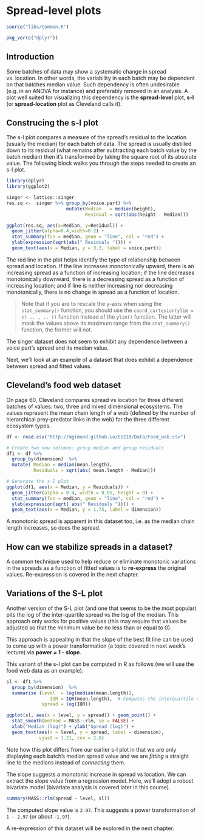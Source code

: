 # Spread-level plots


```r
source("libs/Common.R")
```


```r
pkg_ver(c("dplyr"))
```


## Introduction

Some batches of data may show a systematic change in spread vs. location. In other words, the variability in each batch may be dependent on that batches median value. Such dependency is often undesirable (e.g. in an ANOVA for instance) and preferably removed in an analysis. A plot well suited for visualizing this dependency is the **spread-level** plot, **s-l** (or **spread-location** plot as Cleveland calls it).

## Construcing the s-l plot

The s-l plot compares a measure of the spread's residual to the location (usually the median) for each batch of data. The spread is usually distilled down to its residual (what remains after subtracting each batch value by the batch median) then it's transformed by taking the square root of its absolute value. The following block walks you through the steps needed to create an s-l plot.

```r
library(dplyr)
library(ggplot2)

singer <- lattice::singer
res.sq <-  singer %>% group_by(voice.part) %>% 
                      mutate(Median   = median(height),
                             Residual = sqrt(abs(height - Median)))

ggplot(res.sq, aes(x=Median, y=Residual)) + 
  geom_jitter(alpha=0.4,width=0.2) +
  stat_summary(fun = median, geom = "line", col = "red") +
  ylab(expression(sqrt(abs(" Residuals ")))) +
  geom_text(aes(x = Median, y = 3.3, label = voice.part))
```

The red line in the plot helps identify the type of relationship between spread and location. If the line increases monotonically upward, there is an increasing spread as a function of increasing location; if the line decreases monotonically downward, there is a decreasing spread as a function of increasing location; and if line is neither increasing nor decreasing monotonically, there is no change in spread as a function of location.

> Note that if you are to rescale the y-axis when using the `stat_summary()` function, you should use the `coord_cartesian(ylim = c( .. , .. ))` function instead of the `ylim()` function. The latter will mask the values above its maximum range from the `stat_summary()` function, the former will not.

The singer dataset does not seem to exhibit any dependence between a voice part's spread and its median value.

Next, we'll look at an example of a dataset that does exhibit a dependence between spread and fitted values.

## Cleveland's food web dataset

On page 60, Cleveland compares spread vs location for three different batches of values: two, three and mixed dimensional ecosystems. The values represent the mean chain length of a web (defined by the  number of hierarchical prey-predator links in the web) for the three different ecosystem types. 

```r
df <- read.csv("http://mgimond.github.io/ES218/Data/Food_web.csv")

# Create two new columns: group median and group residuals
df1 <- df %>%
  group_by(dimension)  %>%
  mutate( Median = median(mean.length),
          Residuals = sqrt(abs( mean.length - Median)))   

# Generate the s-l plot
ggplot(df1, aes(x = Median, y = Residuals)) + 
  geom_jitter(alpha = 0.4, width = 0.05, height = 0) +
  stat_summary(fun = median, geom = "line", col = "red") +
  ylab(expression(sqrt( abs(" Residuals ")))) +
  geom_text(aes(x = Median, y = 1.75, label = dimension))

```

A monotonic spread is apparent in this dataset too, i.e. as the median chain length increases, so does the spread.

## How can we stabilize spreads in a dataset?

A common technique used to help reduce or eliminate monotonic variations in the spreads as a function of fitted values is to **re-express** the original values. Re-expression is covered in the next chapter.

## Variations of the S-L plot

Another version of the S-L plot (and one that seems to be the most popular) pits the log of the inter-quartile spread vs the log of the median. This approach only works for positive values (this may require that values be adjusted so that the minimum value be no less than or equal to 0).  

This approach is appealing in that the slope of the best fit line can be used to come up with a power transformation (a topic covered in next week's lecture) via **power = 1 - slope**.

This variant of the s-l plot can be computed in R as follows (we will use the food web data as an example).

```r
sl <- df1 %>%
  group_by(dimension)  %>%
  summarise (level  = log(median(mean.length)),
                IQR = IQR(mean.length),  # Computes the interquartile range
             spread = log(IQR))

ggplot(sl, aes(x = level, y = spread)) + geom_point() + 
  stat_smooth(method = MASS::rlm, se = FALSE) +
  xlab("Median (log)") + ylab("Spread (log)") +
  geom_text(aes(x = level, y = spread, label = dimension), 
            vjust = 1.21, cex = 2.8)
```

Note how this plot differs from our earlier s-l plot in that we are only displaying each batch's median spread value and we are *fitting* a straight line to the medians instead of *connecting* them.

The slope suggests a monotonic increase in spread vs location. We can extract the slope value from a regression model. Here, we'll adopt a robust bivariate model (bivariate analysis is covered later in this course).

```r
summary(MASS::rlm(spread ~ level, sl))
```

The computed slope value is `2.97`. This suggests a power transformation of `1 - 2.97` (or about `-1.97`).

A re-expression of this dataset will be explored in the next chapter.
